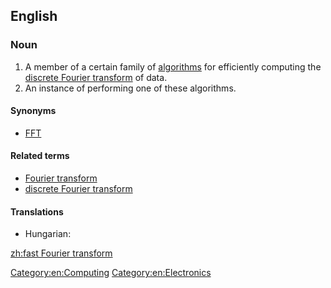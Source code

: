==English==
{{wikipedia}}

===Noun===
{{en-noun|head=[[fast]] [[Fourier transform]]}}

# A member of a certain family of [[algorithm]]s for efficiently computing the [[discrete Fourier transform]] of data.
# An instance of performing one of these algorithms.

====Synonyms====
* [[FFT]] {{gloss|abbreviation}}

====Related terms====
* [[Fourier transform]]
* [[discrete Fourier transform]]

====Translations====
{{trans-top|algorithm}}
* Hungarian: {{t|hu|gyors Fourier-transzformáció}}
{{trans-mid}}
{{trans-bottom}}


[[Category:en:Computing]]
[[Category:en:Electronics]]

[[zh:fast Fourier transform]]